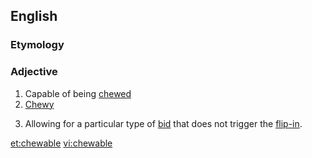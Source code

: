 ==English==

===Etymology===
{{suffix|chew|able}}

===Adjective===
{{en-adj}}

# Capable of being [[chew]]ed
# [[chewy|Chewy]]
# {{finance|of a [[poison pill]]}} Allowing for a particular type of [[bid]] that does not trigger the [[flip-in]].

[[et:chewable]]
[[vi:chewable]]